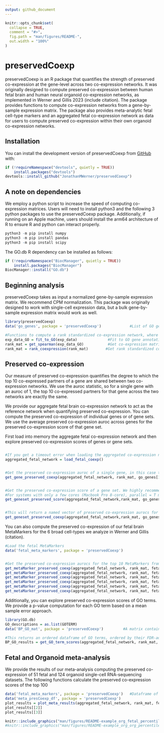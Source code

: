 ```yaml
---
output: github_document
---
```


<!-- README.md is generated from README.Rmd. Please edit that file -->

```r
knitr::opts_chunk$set(
  collapse = TRUE,
  comment = "#>",
  fig.path = "man/figures/README-",
  out.width = "100%"
)
```

# preservedCoexp

<!-- badges: start -->
<!-- badges: end -->

preservedCoexp is an R package that quantifies the strength of preserved co-expression at the gene-level across two co-expression networks.
It was originally designed to compute preserved co-expression between human fetal brain and human neural organoid co-expression networks, as implemented in Werner and Gillis 2023 (include citation).
The package provides functions to compute co-expression networks from a gene-by-sample expression matrix.
The package also provides meta-analytic fetal cell-type markers and an aggregated fetal co-expression network as data for users to compute preserved co-expression within their own organoid co-expression networks.

## Installation

You can install the development version of preservedCoexp from [GitHub](https://github.com/) with:

``` r
if (!requireNamespace("devtools", quietly = TRUE))
    install.packages("devtools")
devtools::install_github("JonathanMWerner/preservedCoexp")
```

## A note on dependencies

We employ a python script to increase the speed of computing co-expression matrices. Users will need to install python3 and the following 3 python packages to use the preservedCoexp package.
Additionally, if running on an Apple machine, users should install the arm64 architecture of R to ensure R and python can interact properly. 

``` r
python3 -m pip install numpy
python3 -m pip install pandas
python3 -m pip install scipy

```

The GO.db R dependency can be installed as follows:

``` r 
if (!requireNamespace("BiocManager", quietly = TRUE))
    install.packages("BiocManager")
BiocManager::install("GO.db")


```



## Beginning analysis

preservedCoexp takes as input a normalized gene-by-sample expression matrix. We recommend CPM normalization. This package was originally designed to work with single-cell expression data, but a bulk gene-by-sample expression matrix would work as well.


``` r
library(preservedCoexp)
data('go_genes', package = 'preservedCoexp')             #List of GO gene annotations

#Functions to compute a rank standardized co-expression network, where exp_data is a normalized gene-by-sample expression matrix provided by the user
exp_data_GO = fit_to_GO(exp_data)              #Fit to GO gene annotations
rank_mat = get_spearman(exp_data_GO)           #Get co-expression matrix
rank_mat = rank_coexpression(rank_mat)        #Get rank standardized co-expression matrix

```


## Preserved co-expression

Our measure of preserved co-expression quantifies the degree to which the top 10 co-expressed partners of a gene are shared between two co-expression networks. We use the auroc statistic, so for a single gene with an auroc of 1, the top 10 co-expressed partners for that gene across the two networks are exactly the same. 

We provide our aggregate fetal brain co-expression network to act as the reference network when quantifying preserved co-expression.
You can compute the preserved co-expression of individual genes or of gene sets. We use the average preserved co-expression auroc across genes for the preserved co-expression score of that gene set.


First load into memory the aggregate fetal co-expression network and then explore preserved co-expression scores of genes or gene sets.
```r

#If you get a timeout error when loading the aggregated co-expression network, try setting options(timeout=900) to allow longer time for download.
aggregated_fetal_network = load_fetal_coexp()            


#Get the preserved co-expression auroc of a single gene, in this case the first gene in the go_genes gene list
get_gene_preserved_coexp(aggregated_fetal_network, rank_mat, go_genes[1])


#Get the preserved co-expression score of a gene set. We highly recommend setting parallel = T if you work on a multi-core computer to increase speed. 
#For systems with only a few cores (Macbook Pro 8-core), parallel = T may actually be slower, so user's should keep the defualt value. 
get_geneset_preserved_score(aggregated_fetal_network,rank_mat, go_genes[1:10], parallel = T)


#This will return a named vector of preserved co-expression aurocs for all genes in the gene set
get_geneset_preserved_coexp(aggregated_fetal_network,rank_mat, go_genes[1:10], parallel = T)

```

You can also compute the preserved co-expression of our fetal brain MetaMarkers for the 6 broad cell-types we analyze in Werner and Gillis (citation).

``` r
#Load the fetal MetaMarkers
data('fetal_meta_markers', package = 'preservedCoexp')


#Get the preserved co-expression aurocs for the top 10 MetaMarkers from the 6 broad fetal cell-types
get_metaMarker_preserved_coexp(aggregated_fetal_network, rank_mat, fetal_meta_markers, celltype = 'Neural_Progenitor', num_markers = 10, parallel = T)
get_metaMarker_preserved_coexp(aggregated_fetal_network, rank_mat, fetal_meta_markers, celltype = 'Dividing_Progenitor', num_markers = 10, parallel = T)
get_metaMarker_preserved_coexp(aggregated_fetal_network, rank_mat, fetal_meta_markers, celltype = 'Intermediate_Progenitor', num_markers = 10, parallel = T)
get_metaMarker_preserved_coexp(aggregated_fetal_network, rank_mat, fetal_meta_markers, celltype = 'GABAergic', num_markers = 10, parallel = T)
get_metaMarker_preserved_coexp(aggregated_fetal_network, rank_mat, fetal_meta_markers, celltype = 'Glutamatergic', num_markers = 10, parallel = T)
get_metaMarker_preserved_coexp(aggregated_fetal_network, rank_mat, fetal_meta_markers, celltype = 'Non-neuronal', num_markers = 10, parallel = T)

```


Additionally, you can explore preserved co-expression scores of GO terms. We provide a p-value computation for each GO term based on a mean sample error approach.

``` r
library(GO.db)
GO_descriptions = as.list(GOTERM)
data('BP_GO_mat', package = 'preservedCoexp')         #A matrix containing gene and GO term relationships

#This returns an ordered dataframe of GO terms, ordered by their FDR-adjusted p-value.
BP_GO_results = get_GO_term_scores(aggregated_fetal_network, rank_mat, BP_GO_mat, parallel = T)

```




## Fetal and Organoid meta-analysis

We provide the results of our meta-analysis computing the preserved co-expression of 51 fetal and 124 organoid single-cell RNA-sequencing datasets.
The following functions calculate the preserved co-expression scores of the top 100

``` r
data('fetal_meta_markers', package = 'preservedCoexp')   #Dataframe of fetal MetaMarkers 
data('meta_presCoexp_df', package = 'preservedCoexp')
plot_results = plot_meta_results(aggregated_fetal_network, rank_mat, fetal_meta_markers, meta_presCoexp_df, parallel = T)
plot_results[[2]]
plot_results[[3]]

```

```r
knitr::include_graphics("man/figures/README-example_org_fetal_percentiles_violins.pdf")
#knitr::include_graphics("man/figures/README-example_org_org_percentiles_violins.pdf")
```



